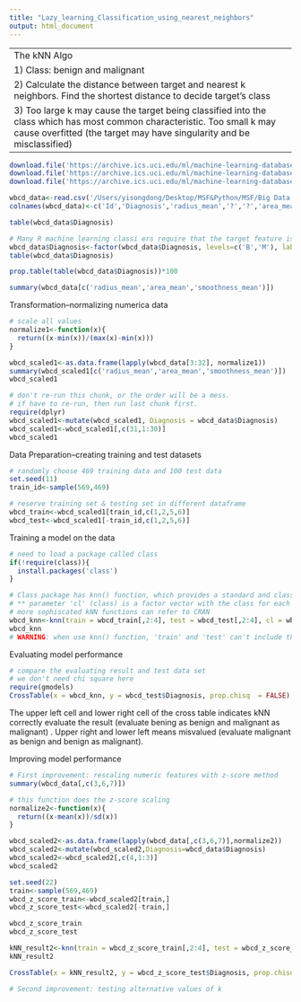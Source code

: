 ```yaml
---
title: "Lazy_learning_Classification_using_nearest_neighbors"
output: html_document
---
```


---
The kNN Algo
1) Class: benign and malignant
2) Calculate the distance between target and nearest k neighbors. Find the shortest distance to decide target's class
3) Too large k may cause the target being classified into the class which has most common characteristic. Too small k may cause overfitted (the target may have singularity and be misclassified)
---
```r
download.file('https://archive.ics.uci.edu/ml/machine-learning-databases/breast-cancer-wisconsin/breast-cancer-wisconsin.data',destfile = '/Users/yisongdong/Desktop/MSF&Python/MSF/Big Data Analysis/machine_learning/Breast Cancer Wisconsin Diagnostic/cancer.csv')
download.file('https://archive.ics.uci.edu/ml/machine-learning-databases/breast-cancer-wisconsin/breast-cancer-wisconsin.names',destfile = '/Users/yisongdong/Desktop/MSF&Python/MSF/Big Data Analysis/machine_learning/Breast Cancer Wisconsin Diagnostic/cancer_name.txt')
download.file('https://archive.ics.uci.edu/ml/machine-learning-databases/breast-cancer-wisconsin/wdbc.data',destfile = '/Users/yisongdong/Desktop/MSF&Python/MSF/Big Data Analysis/machine_learning/Breast Cancer Wisconsin Diagnostic/wbcd.csv')
```
```r
wbcd_data<-read.csv('/Users/yisongdong/Desktop/MSF&Python/MSF/Big Data Analysis/machine_learning/Breast Cancer Wisconsin Diagnostic/wbcd.csv',header = FALSE, stringsAsFactors = FALSE)
colnames(wbcd_data)<-c('Id','Diagnosis','radius_mean','?','?','area_mean','smoothness_mean')
```

```r
table(wbcd_data$Diagnosis)
```
```r
# Many R machine learning classi ers require that the target feature is coded as a factor, so we will need to recode the diagnosis variable. We will also take this opportunity to give the B and M values more informative labels using the labels parameter:
wbcd_data$Diagnosis<-factor(wbcd_data$Diagnosis, levels=c('B','M'), labels = c('Benign', 'Malignant'))
table(wbcd_data$Diagnosis)
```
```r
prop.table(table(wbcd_data$Diagnosis))*100
```
```r
summary(wbcd_data[c('radius_mean','area_mean','smoothness_mean')])
```

Transformation--normalizing numerica data
```r
# scale all values
normalize1<-function(x){
  return((x-min(x))/(max(x)-min(x)))
}
```
```r
wbcd_scaled1<-as.data.frame(lapply(wbcd_data[3:32], normalize1))
summary(wbcd_scaled1[c('radius_mean','area_mean','smoothness_mean')])
wbcd_scaled1
```
```r
# don't re-run this chunk, or the order will be a mess.
# if have to re-run, then run last chunk first.
require(dplyr)
wbcd_scaled1<-mutate(wbcd_scaled1, Diagnosis = wbcd_data$Diagnosis)
wbcd_scaled1<-wbcd_scaled1[,c(31,1:30)]
wbcd_scaled1
```


Data Preparation--creating training and test datasets
```r
# randomly choose 469 training data and 100 test data
set.seed(11)
train_id<-sample(569,469)
```
```r
# reserve training set & testing set in different dataframe
wbcd_train<-wbcd_scaled1[train_id,c(1,2,5,6)]
wbcd_test<-wbcd_scaled1[-train_id,c(1,2,5,6)]
```

Training a model on the data
```r
# need to load a package called class
if(!require(class)){
  install.packages('class')
}
```
```r
# Class package has knn() function, which provides a standard and classic inplementation of kNN algorithm. knn() function performed in a single function call, using 4 parameters, as shown in knn(train, test, cl, k).
# ** parameter 'cl' (class) is a factor vector with the class for each row in training data
# more sophiscated kNN functions can refer to CRAN
wbcd_knn<-knn(train = wbcd_train[,2:4], test = wbcd_test[,2:4], cl = wbcd_train$Diagnosis, k=11)
wbcd_knn
# WARNING: when use knn() function, 'train' and 'test' can't include the 'class' vector, therefore we choose 'train = wbcd_train[,2:4], test = wbcd_test[,2:4]'. 
```

Evaluating model performance
```r
# compare the evaluating result and test data set
# we don't need chi square here
require(gmodels)
CrossTable(x = wbcd_knn, y = wbcd_test$Diagnosis, prop.chisq  = FALSE)
```
The upper left cell and lower right cell of the cross table indicates kNN correctly evaluate the result (evaluate bening as benign and malignant as malignant) . Upper right and lower left means misvalued (evaluate malignant as benign and benign as malignant).


Improving model performance
```r
# First improvement: rescaling numeric features with z-score method
summary(wbcd_data[,c(3,6,7)])

# this function does the z-score scaling
normalize2<-function(x){
  return((x-mean(x))/sd(x))
}
```
```r
wbcd_scaled2<-as.data.frame(lapply(wbcd_data[,c(3,6,7)],normalize2))
wbcd_scaled2<-mutate(wbcd_scaled2,Diagnosis=wbcd_data$Diagnosis)
wbcd_scaled2<-wbcd_scaled2[,c(4,1:3)]
wbcd_scaled2
```
```r
set.seed(22)
train<-sample(569,469)
wbcd_z_score_train<-wbcd_scaled2[train,]
wbcd_z_score_test<-wbcd_scaled2[-train,]
```
```r
wbcd_z_score_train
wbcd_z_score_test
```
```r
kNN_result2<-knn(train = wbcd_z_score_train[,2:4], test = wbcd_z_score_test[,2:4], cl = wbcd_z_score_train$Diagnosis, k=11)
kNN_result2
```
```r
CrossTable(x = kNN_result2, y = wbcd_z_score_test$Diagnosis, prop.chisq = FALSE)
```
```r
# Second improvement: testing alternative values of k
```













